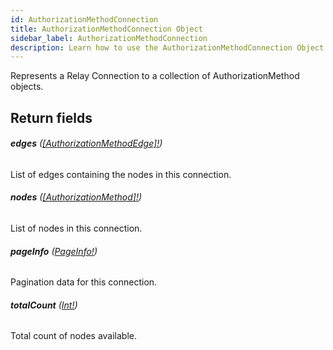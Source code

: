 ```yaml
---
id: AuthorizationMethodConnection
title: AuthorizationMethodConnection Object
sidebar_label: AuthorizationMethodConnection
description: Learn how to use the AuthorizationMethodConnection Object for Builder's API.
---
```


Represents a Relay Connection to a collection of AuthorizationMethod objects.

## Return fields

###### <b>edges</b> ([[AuthorizationMethodEdge]!](/self-managed/composer/builder/api/schema/object/AuthorizationMethodEdge.mdx))

List of edges containing the nodes in this connection.

###### <b>nodes</b> ([[AuthorizationMethod]!](/self-managed/composer/builder/api/schema/object/AuthorizationMethod.mdx))

List of nodes in this connection.

###### <b>pageInfo</b> ([PageInfo!](/self-managed/composer/builder/api/schema/object/PageInfo.mdx))

Pagination data for this connection.

###### <b>totalCount</b> ([Int!](/self-managed/composer/builder/api/schema/scalar/Int.mdx))

Total count of nodes available.
